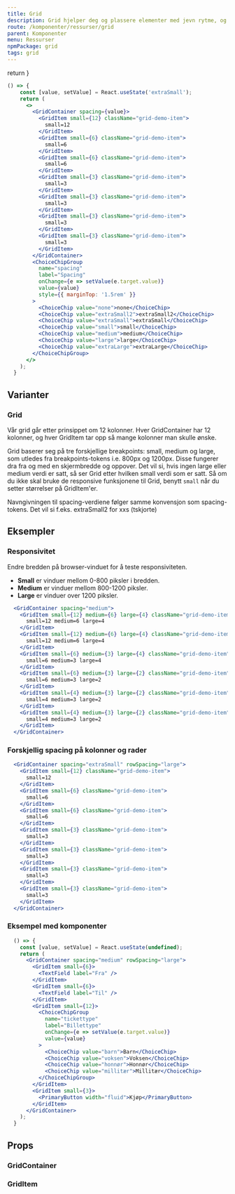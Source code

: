 ```yaml
---
title: Grid
description: Grid hjelper deg og plassere elementer med jevn rytme, og forenkler responsivitet på forskjellige flater.
route: /komponenter/ressurser/grid
parent: Komponenter
menu: Ressurser
npmPackage: grid
tags: grid
---
```



  return <SEO title={props.pageContext.frontmatter.title} description={props.pageContext.frontmatter.description} pathname={props.pageContext.frontmatter.route} />
}

<PageHeader />

```jsx
() => {
    const [value, setValue] = React.useState('extraSmall');
    return (
      <>
        <GridContainer spacing={value}>
          <GridItem small={12} className="grid-demo-item">
            small=12
          </GridItem>
          <GridItem small={6} className="grid-demo-item">
            small=6
          </GridItem>
          <GridItem small={6} className="grid-demo-item">
            small=6
          </GridItem>
          <GridItem small={3} className="grid-demo-item">
            small=3
          </GridItem>
          <GridItem small={3} className="grid-demo-item">
            small=3
          </GridItem>
          <GridItem small={3} className="grid-demo-item">
            small=3
          </GridItem>
          <GridItem small={3} className="grid-demo-item">
            small=3
          </GridItem>
        </GridContainer>
        <ChoiceChipGroup
          name="spacing"
          label="Spacing"
          onChange={e => setValue(e.target.value)}
          value={value}
          style={{ marginTop: '1.5rem' }}
        >
          <ChoiceChip value="none">none</ChoiceChip>
          <ChoiceChip value="extraSmall2">extraSmall2</ChoiceChip>
          <ChoiceChip value="extraSmall">extraSmall</ChoiceChip>
          <ChoiceChip value="small">small</ChoiceChip>
          <ChoiceChip value="medium">medium</ChoiceChip>
          <ChoiceChip value="large">large</ChoiceChip>
          <ChoiceChip value="extraLarge">extraLarge</ChoiceChip>
        </ChoiceChipGroup>
      </>
    );
  }
```

## Varianter

### Grid

Vår grid går etter prinsippet om 12 kolonner. Hver GridContainer har 12 kolonner, og hver GridItem tar opp så mange kolonner man skulle ønske.

Grid baserer seg på tre forskjellige breakpoints: small, medium og large, som utledes fra breakpoints-tokens i.e. 800px og 1200px. Disse fungerer dra fra og med en skjermbredde og oppover. Det vil si, hvis ingen large eller medium verdi er satt, så ser Grid etter hvilken small verdi som er satt.
Så om du ikke skal bruke de responsive funksjonene til Grid, benytt `small` når du setter størrelser på GridItem'er.

Navngivningen til spacing-verdiene følger samme konvensjon som spacing-tokens.
Det vil si f.eks. extraSmall2 for xxs (tskjorte)

## Eksempler

### Responsivitet

Endre bredden på browser-vinduet for å teste responsiviteten.

- **Small** er vinduer mellom 0-800 piksler i bredden.
- **Medium** er vinduer mellom 800-1200 piksler.
- **Large** er vinduer over 1200 piksler.

```jsx
  <GridContainer spacing="medium">
    <GridItem small={12} medium={6} large={4} className="grid-demo-item">
      small=12 medium=6 large=4
    </GridItem>
    <GridItem small={12} medium={6} large={4} className="grid-demo-item">
      small=12 medium=6 large=4
    </GridItem>
    <GridItem small={6} medium={3} large={4} className="grid-demo-item">
      small=6 medium=3 large=4
    </GridItem>
    <GridItem small={6} medium={3} large={2} className="grid-demo-item">
      small=6 medium=3 large=2
    </GridItem>
    <GridItem small={4} medium={3} large={2} className="grid-demo-item">
      small=4 medium=3 large=2
    </GridItem>
    <GridItem small={4} medium={3} large={2} className="grid-demo-item">
      small=4 medium=3 large=2
    </GridItem>
  </GridContainer>
```

### Forskjellig spacing på kolonner og rader

```jsx
  <GridContainer spacing="extraSmall" rowSpacing="large">
    <GridItem small={12} className="grid-demo-item">
      small=12
    </GridItem>
    <GridItem small={6} className="grid-demo-item">
      small=6
    </GridItem>
    <GridItem small={6} className="grid-demo-item">
      small=6
    </GridItem>
    <GridItem small={3} className="grid-demo-item">
      small=3
    </GridItem>
    <GridItem small={3} className="grid-demo-item">
      small=3
    </GridItem>
    <GridItem small={3} className="grid-demo-item">
      small=3
    </GridItem>
    <GridItem small={3} className="grid-demo-item">
      small=3
    </GridItem>
  </GridContainer>
```

### Eksempel med komponenter

```jsx
  () => {
    const [value, setValue] = React.useState(undefined);
    return (
      <GridContainer spacing="medium" rowSpacing="large">
        <GridItem small={6}>
          <TextField label="Fra" />
        </GridItem>
        <GridItem small={6}>
          <TextField label="Til" />
        </GridItem>
        <GridItem small={12}>
          <ChoiceChipGroup
            name="tickettype"
            label="Billettype"
            onChange={e => setValue(e.target.value)}
            value={value}
          >
            <ChoiceChip value="barn">Barn</ChoiceChip>
            <ChoiceChip value="voksen">Voksen</ChoiceChip>
            <ChoiceChip value="honnør">Honnør</ChoiceChip>
            <ChoiceChip value="millitær">Millitær</ChoiceChip>
          </ChoiceChipGroup>
        </GridItem>
        <GridItem small={3}>
          <PrimaryButton width="fluid">Kjøp</PrimaryButton>
        </GridItem>
      </GridContainer>
    );
  }
```

## Props

### GridContainer

<ImportStatement imports="GridContainer" packageName={props.pageContext.frontmatter.npmPackage} />
<Props componentName="GridContainer" />

### GridItem

<ImportStatement imports="GridItem" packageName={props.pageContext.frontmatter.npmPackage} />
<Props componentName="GridItem" />
